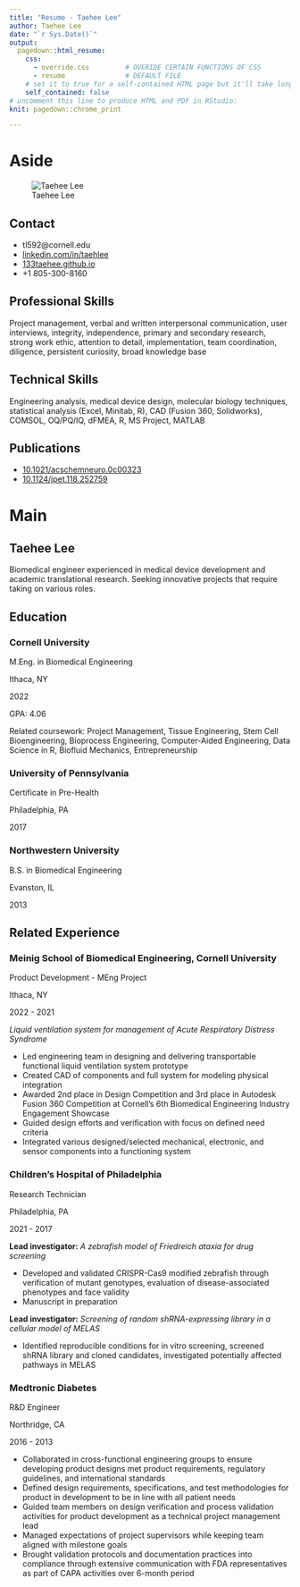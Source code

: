 ```yaml
---
title: "Resume - Taehee Lee"
author: Taehee Lee
date: "`r Sys.Date()`"
output:
  pagedown::html_resume:
    css:
      - override.css         # OVERIDE CERTAIN FUNCTIONS OF CSS
      - resume               # DEFAULT FILE
    # set it to true for a self-contained HTML page but it'll take longer to render
    self_contained: false
# uncomment this line to produce HTML and PDF in RStudio:
knit: pagedown::chrome_print

---
```


Aside
================================================================================


![Taehee Lee](headshot.png){height=50%,width=50%}


Contact {#contact}
--------------------------------------------------------------------------------

- <i class="fa fa-envelope"></i> tl592@cornell.edu
- <i class="fa fa-linkedin"></i> [linkedin.com/in/taehlee](https://www.linkedin.com/in/taehlee/)
- <i class="fa fa-globe"></i> [133taehee.github.io](https://133taehee.github.io/)
- <i class="fa fa-phone"></i> +1 805-300-8160


Professional Skills {#skills}
--------------------------------------------------------------------------------

Project management, verbal and written interpersonal communication, user interviews, integrity, independence, primary and secondary research, strong work ethic, attention to detail, implementation, team coordination, diligence, persistent curiosity, broad knowledge base


Technical Skills {#skills}
--------------------------------------------------------------------------------

Engineering analysis, medical device design, molecular biology techniques, statistical analysis (Excel, Minitab, R), CAD (Fusion 360, Solidworks), COMSOL, OQ/PQ/IQ, dFMEA, R, MS Project, MATLAB


Publications {#skills}
--------------------------------------------------------------------------------

- [10.1021/acschemneuro.0c00323](https://doi.org/10.1021/acschemneuro.0c00323)
- [10.1124/jpet.118.252759](https://doi.org/10.1124/jpet.118.252759)


Main
================================================================================

Taehee Lee {#title}
--------------------------------------------------------------------------------
Biomedical engineer experienced in medical device development and academic translational research. Seeking innovative projects that require taking on various roles.

Education {data-icon=graduation-cap}
--------------------------------------------------------------------------------

### Cornell University

M.Eng. in Biomedical Engineering

Ithaca, NY

2022

GPA: 4.06

Related coursework: Project Management, Tissue Engineering, Stem Cell Bioengineering, Bioprocess Engineering, Computer-Aided Engineering, Data Science in R, Biofluid Mechanics, Entrepreneurship

### University of Pennsylvania

Certificate in Pre-Health

Philadelphia, PA

2017

### Northwestern University

B.S. in Biomedical Engineering

Evanston, IL

2013


Related Experience {data-icon=wrench}
--------------------------------------------------------------------------------

### Meinig School of Biomedical Engineering, Cornell University

Product Development - MEng Project

Ithaca, NY

2022 - 2021

*Liquid ventilation system for management of Acute Respiratory Distress Syndrome*

-	Led engineering team in designing and delivering transportable functional liquid ventilation system prototype
-	Created CAD of components and full system for modeling physical integration
- Awarded 2nd place in Design Competition and 3rd place in Autodesk Fusion 360 Competition at Cornell's 6th Biomedical Engineering Industry Engagement Showcase
- Guided design efforts and verification with focus on defined need criteria
-	Integrated various designed/selected mechanical, electronic, and sensor components into a functioning system


### Children's Hospital of Philadelphia

Research Technician

Philadelphia, PA

2021 - 2017

**Lead investigator:** *A zebrafish model of Friedreich ataxia for drug screening*

- Developed and validated CRISPR-Cas9 modified zebrafish through verification of mutant genotypes, evaluation of disease-associated phenotypes and face validity
- Manuscript in preparation

**Lead investigator:** *Screening of random shRNA-expressing library in a cellular model of MELAS*

-	Identified reproducible conditions for in vitro screening, screened shRNA library and cloned candidates, investigated potentially affected pathways in MELAS

### Medtronic Diabetes

R&D Engineer

Northridge, CA

2016 - 2013

-	Collaborated in cross-functional engineering groups to ensure developing product designs met product requirements, regulatory guidelines, and international standards
-	Defined design requirements, specifications, and test methodologies for product in development to be in line with all patient needs
-	Guided team members on design verification and process validation activities for product development as a technical project management lead
-	Managed expectations of project supervisors while keeping team aligned with milestone goals
- Brought validation protocols and documentation practices into compliance through extensive communication with FDA representatives as part of CAPA activities over 6-month period

  

<!-- Professional Experience {data-icon=suitcase} -->
<!-- -------------------------------------------------------------------------------- -->

<!-- ### Data Scientist, intern -->

<!-- SupStat Inc. -->

<!-- Beijing, China -->

<!-- 2014 -->

<!-- ::: concise -->
<!-- - Taught R language to beginners.  -->
<!-- - Wrote Shiny app demos. -->
<!-- - Converted statistical tutorials from SPSS to R language. -->
<!-- ::: -->

<!-- ### Bioinformatician -->

<!-- My Health Gene Technology Co., Ltd. -->

<!-- Beijing, China -->

<!-- 2015 - 2016 -->

<!-- ::: concise -->
<!-- - Analyzed whole-exome sequencing data.  -->
<!-- - Wrote analysis pipelines of ChIP-seq, single cell DNA-seq and single cell RNA-seq. -->
<!-- - Studied tumor metastasis and wrote research reports.  -->
<!-- - Also did case studies to identify the genetic defect causing rare disease. -->
<!-- ::: -->


<!-- Teaching Experience {data-icon=chalkboard-teacher} -->
<!-- -------------------------------------------------------------------------------- -->

<!-- ### Introduction to R Language for Beginners. -->

<!-- Instructor of R and Data Mining Training Courses at SupStat Inc. -->

<!-- Beijing, China -->

<!-- 2014 -->

<!-- ### Computational Biology and Bioinformatics. -->

<!-- Teaching assistant of GBS CB2-201 courses at UAB -->

<!-- AL, USA -->

<!-- 2016 - 2017 -->


<!-- Selected Publications and Posters {data-icon=file} -->
<!-- -------------------------------------------------------------------------------- -->

<!-- ### Genetic and epigenetic signals are found predictive to the distribution of intra-individual divergence of alternative splicing. -->

<!-- Poster for 2013 International Conference of Genomics -->

<!-- Qingdao, China -->

<!-- 2014 -->

<!-- **Yu L**, Chen B, Zhang Z. -->

<!-- ### ESCRT-0 complex modulates Rbf mutant cell survival by regulating Rhomboid endosomal trafficking and EGFR signaling. -->

<!-- J Cell Sci. 2016 May 15;129(10):2075-84. -->

<!-- N/A -->

<!-- 2016  -->

<!-- Sheng Z, **Yu L**, Zhang T, Pei X, Li X, Zhang Z and Du W.  -->
